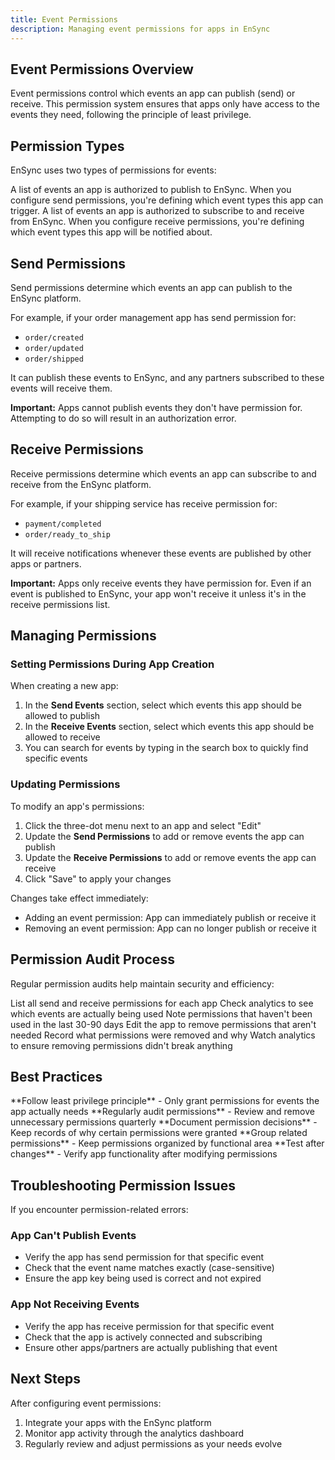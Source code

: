 ```yaml
---
title: Event Permissions
description: Managing event permissions for apps in EnSync
---
```


## Event Permissions Overview

Event permissions control which events an app can publish (send) or receive. This permission system ensures that apps only have access to the events they need, following the principle of least privilege.

## Permission Types

EnSync uses two types of permissions for events:

<CardGroup cols={2}>
  <Card title="Send Permissions" icon="paper-plane">
    A list of events an app is authorized to publish to EnSync. When you configure send permissions, you're defining which event types this app can trigger.
  </Card>
  
  <Card title="Receive Permissions" icon="inbox">
    A list of events an app is authorized to subscribe to and receive from EnSync. When you configure receive permissions, you're defining which event types this app will be notified about.
  </Card>
</CardGroup>

## Send Permissions

Send permissions determine which events an app can publish to the EnSync platform.

For example, if your order management app has send permission for:
- `order/created`
- `order/updated`
- `order/shipped`

It can publish these events to EnSync, and any partners subscribed to these events will receive them.

**Important:** Apps cannot publish events they don't have permission for. Attempting to do so will result in an authorization error.

## Receive Permissions

Receive permissions determine which events an app can subscribe to and receive from the EnSync platform.

For example, if your shipping service has receive permission for:
- `payment/completed`
- `order/ready_to_ship`

It will receive notifications whenever these events are published by other apps or partners.

**Important:** Apps only receive events they have permission for. Even if an event is published to EnSync, your app won't receive it unless it's in the receive permissions list.

## Managing Permissions

### Setting Permissions During App Creation

When creating a new app:

1. In the **Send Events** section, select which events this app should be allowed to publish
2. In the **Receive Events** section, select which events this app should be allowed to receive
3. You can search for events by typing in the search box to quickly find specific events

### Updating Permissions

To modify an app's permissions:

1. Click the three-dot menu next to an app and select "Edit"
2. Update the **Send Permissions** to add or remove events the app can publish
3. Update the **Receive Permissions** to add or remove events the app can receive
4. Click "Save" to apply your changes

Changes take effect immediately:
- Adding an event permission: App can immediately publish or receive it
- Removing an event permission: App can no longer publish or receive it

## Permission Audit Process

Regular permission audits help maintain security and efficiency:

<Steps>
  <Step title="Review Current Permissions">
    List all send and receive permissions for each app
  </Step>
  
  <Step title="Compare with Actual Usage">
    Check analytics to see which events are actually being used
  </Step>
  
  <Step title="Identify Unnecessary Permissions">
    Note permissions that haven't been used in the last 30-90 days
  </Step>
  
  <Step title="Remove Unused Permissions">
    Edit the app to remove permissions that aren't needed
  </Step>
  
  <Step title="Document Changes">
    Record what permissions were removed and why
  </Step>
  
  <Step title="Monitor Impact">
    Watch analytics to ensure removing permissions didn't break anything
  </Step>
</Steps>

## Best Practices

<Check>
  **Follow least privilege principle** - Only grant permissions for events the app actually needs
</Check>

<Check>
  **Regularly audit permissions** - Review and remove unnecessary permissions quarterly
</Check>

<Check>
  **Document permission decisions** - Keep records of why certain permissions were granted
</Check>

<Check>
  **Group related permissions** - Keep permissions organized by functional area
</Check>

<Check>
  **Test after changes** - Verify app functionality after modifying permissions
</Check>

## Troubleshooting Permission Issues

If you encounter permission-related errors:

### App Can't Publish Events

- Verify the app has send permission for that specific event
- Check that the event name matches exactly (case-sensitive)
- Ensure the app key being used is correct and not expired

### App Not Receiving Events

- Verify the app has receive permission for that specific event
- Check that the app is actively connected and subscribing
- Ensure other apps/partners are actually publishing that event

## Next Steps

After configuring event permissions:
1. Integrate your apps with the EnSync platform
2. Monitor app activity through the analytics dashboard
3. Regularly review and adjust permissions as your needs evolve
